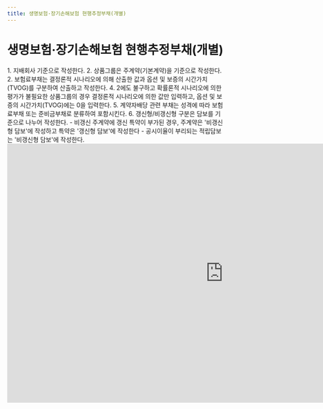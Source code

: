 ```yaml
---
title: 생명보험·장기손해보험 현행추정부채(개별)
---
```

# 생명보험·장기손해보험 현행추정부채(개별)

<Accordion multiple activeIndex={[]}>
<AccordionTab header="[작성 요령]">
1. 지배회사 기준으로 작성한다.
2. 상품그룹은 주계약(기본계약)을 기준으로 작성한다.
2. 보험료부채는 결정론적 시나리오에 의해 산출한 값과 옵션 및 보증의 시간가치(TVOG)를 구분하여 산출하고 작성한다.
4. 2에도 불구하고 확률론적 시나리오에 의한 평가가 불필요한 상품그룹의 경우 결정론적 시나리오에 의한 값만 입력하고, 옵션 및 보증의 시간가치(TVOG)에는 0을 입력한다.
5. 계약자배당 관련 부채는 성격에 따라 보험료부채 또는 준비금부채로 분류하여 포함시킨다.
6. 갱신형/비갱신형 구분은 담보를 기준으로 나누어 작성한다.
    - 비갱신 주계약에 갱신 특약이 부가된 경우, 주계약은 '비갱신형 담보'에 작성하고 특약은 '갱신형 담보'에 작성한다
    - 공시이율이 부리되는 적립담보는 '비갱신형 담보'에 작성한다.
</AccordionTab>
</Accordion>

<br/>

<iframe width="1000" height="600" frameBorder="0" scrolling="no"
src="https://onedrive.live.com/embed?resid=AB5F66CE0CF8D024%2116554&authkey=%21ACzRWZavyE-79hc&em=2
&AllowTyping=True
&wdAllowInteractivity=False&ActiveCell='1-3'!D11&Item='1-3'!A7:Z28
&wdHideGridlines=True
&wdDownloadButton=False
&waccluster=PSG3">
</iframe>
